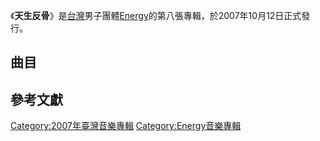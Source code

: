 {{Infobox album 
| Name           = 天生反骨
| Type           = 專輯
| Artist         = [[Energy|Energy]]
| Cover          = 
| Alt            = 
| Released       = 2007年10月12日
| Recorded       = 2007年
| Genre          = [[華語流行音樂|華語流行音樂]]
| Length         = 38:19
| Label          = [[環球音樂_(台灣)|環球]]<ref>[http://isrc.ncl.edu.tw/music_view.aspx?item=8258 ISRC-國際標準錄音錄影資料代碼查詢系統]</ref>
| Producer       = 
| Reviews        = 
| Last album     = [[猩人類|猩人類]]<br>（2006年）
| This album     = '''天生反骨'''<br>（2007年）
| Next album     = 
| Misc = 
}}
《'''天生反骨'''》是[[台灣|台灣]]男子團體[[Energy|Energy]]的第八張專輯，於2007年10月12日正式發行。

==曲目==
{{Tracklist
| total_length = 38:19

| title1 = 天生反骨
| note1 = 
| longnote1 = 
| music1 = [[陳奐仁|陳奐仁]]
| lyrics1 = [[嚴云農|嚴云農]]<br>[[謝坤達|謝坤達]]<br>陳奐仁
| arranger1 = 陳奐仁
| producer1 = 陳奐仁
| length1 = 3:32

| title2 = 上癮
| note2 = 
| longnote2 = 
| music2 = [[Magnus_Eriksson|Magnus Eriksson]]<br>[[Anders_Henjer|Anders Henjer]] 
| lyrics2 = [[蕭景鴻|蕭景鴻]]
| arranger2 = 陳奐仁
| producer2 = 陳奐仁
| length2 = 3:18

| title3 = 鋼索
| note3 = 
| longnote3 = 
| music3 = [[李榮浩|李榮浩]]
| lyrics3 = [[蔣篤全|蔣篤全]]
| arranger3 = [[林於賢|林於賢]]
| producer3 = [[阿弟仔|阿弟仔]]
| length3 = 4:00

| title4 = 星空
| note4 = 
| longnote4 = 
| music4 = [[劉勇志|劉勇志]]
| lyrics4 = [[張書偉|張書偉]]<br/>蕭景鴻
| arranger4 = [[毛琮文|毛琮文]] 
| producer4 = 阿弟仔
| length4 = 4:04

| title5 = 萬誘引力 
| note5 = 
| longnote5 = 
| music5 = [[Nik_Quang|Nik Quang]]<br/>[[La_Quang|La Quang]]<br/>[[Unite|Unite]]
| lyrics5 = [[李焯雄|李焯雄]]
| arranger5 = [[梯依恩|梯依恩]]
| producer5 = [[畢國勇|畢國勇]]
| length5 = 3:15

| title6 = 游擊街頭
| note6 = 
| longnote6 = 
| music6 = 阿弟仔
| lyrics6 = 阿弟仔
| arranger6 = 阿弟仔<br/>梯依恩
| producer6 = 阿弟仔
| length6 = 3:03

| title7 = 不管
| note7 = 
| longnote7 = 
| music7 = [[林倛玉|林倛玉]]<br/>[[莊志義|莊志義]]
| lyrics7 = [[馬嵩惟|馬嵩惟]]
| arranger7 = [[洪敬堯|洪敬堯]]
| producer7 = [[馬毓芬|馬毓芬]]
| length7 = 4:31

| title8 = 一秒愛上你
| note8 = 
| longnote8 = 
| music8 = La Quang
| lyrics8 = [[謝坤達|謝坤達]]
| arranger8 = 林於賢<br/>畢國勇
| producer8 = 畢國勇
| length8 = 3:39

| title9 = 答應我 
| note9 = 
| longnote9 = 
| music9 = [[張正宗|張正宗]]
| lyrics9 = 馬嵩惟 
| arranger9 = [[動靜樂團|動靜音樂]]
| producer9 = 馬毓芬
| length9 = 4:54

| title10 = 太自由救救我 
| note10 = 
| longnote10 = 
| music10 = 阿弟仔
| lyrics10 = 阿弟仔
| arranger10 = [[艾瑋倫|艾瑋倫]]<br/>梯依恩 
| producer10 = 阿弟仔
| length10 = 4:03

}}

== 參考文獻 ==
{{reflist}}

{{portal bar|臺灣|音樂}}
[[Category:2007年臺灣音樂專輯|Category:2007年臺灣音樂專輯]]
[[Category:Energy音樂專輯|Category:Energy音樂專輯]]